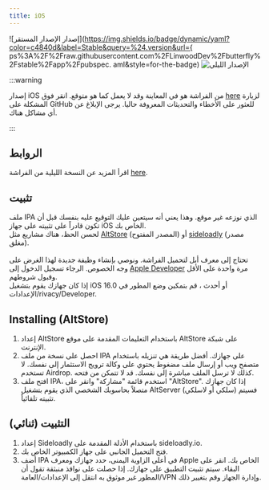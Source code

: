 ```yaml
---
title: iOS
---
```


![إصدار الإصدار المستقر](https://img.shields.io/badge/dynamic/yaml?color=c4840d&label=Stable&query=%24.version&url={ ps%3A%2F%2Fraw.githubusercontent.com%2FLinwoodDev%2Fbutterfly%2Fstable%2Fapp%2Fpubspec. aml&style=for-the-badge)
![الإصدار الليلي](https://img.shields.io/badge/dynamic/yaml?color=f7d28c&label=Nightly&query=%24.version&url=pips%3A%2F%2Fraw.githubusercontent.com%2FLinwoodDev%2Fbufly%2Fمساء%2Fapp%2Fpubspec.yaml&style=for-the-badge)


:::warning

إصدار iOS من الفراشة هو في المعاينة وقد لا يعمل كما هو متوقع.
انقر فوق [here](https://github.com/LinwoodDev/Butterfly/issues/244) لزيارة المشكلة على GitHub للعثور على الأخطاء والتحديثات المعروفة حاليا. يرجى الإبلاغ عن أي مشاكل هناك.

:::

## الروابط

<Tabs>
<TabItem label="Stable">
  <CardGrid>
    <DownloadButton href="https://github.com/LinwoodDev/butterfly/releases/download/stable/linwood-butterfly-ios.ipa" title="IPA"/>
  </CardGrid>
</TabItem>
<TabItem label="Nightly">
  <CardGrid>
    <DownloadButton href="https://github.com/LinwoodDev/butterfly/releases/download/nightly/linwood-butterfly-ios.ipa" title="IPA"/>
  </CardGrid>
</TabItem>
</Tabs>

اقرأ المزيد عن النسخة الليلية من الفراشة [here](/community/night).

## تثبيت

ملف IPA الذي نوزعه غير موقع. وهذا يعني أنه سيتعين عليك التوقيع عليه بنفسك قبل أن تكون قادراً على تثبيته على جهاز iOS الخاص بك. \
لحسن الحظ، هناك مشاريع مثل [AltStore](https://altstore.io) (المصدر المفتوح) أو [sideloadly](https://sideloadly.io) (مصدر مغلق). \
\
تحتاج إلى معرف أبل لتحميل الفراشة. ونوصي بإنشاء وظيفة جديدة لهذا الغرض على وجه الخصوص. الرجاء تسجيل الدخول إلى [Apple Developer](https://developer.apple.com) مرة واحدة على الأقل وقبول شروطهم.
\
إذا كان جهازك يقوم بتشغيل iOS 16.0 أو أحدث ، قم بتمكين وضع المطور في الإعدادات/rivacy/Developer.

## Installing (AltStore)

1. إعداد AltStore باستخدام التعليمات المقدمة على موقع AltStore على شبكة الإنترنت.
2. احصل على نسخة من ملف IPA على جهازك. أفضل طريقة هي تنزيله باستخدام متصفح ويب أو إرسال ملف مضغوط يحتوي على وكالة ترويج الاستثمار إلى نفسك. لا تستخدم Airdrop. كذلك لا ترسل الملف مباشرة إلى نفسك. قد لا تتمكن من فتحه.
3. افتح ملف IPA، استخدم قائمة "مشاركة" وانقر على "AltStore". إذا كان جهازك متصلاً بحاسوبك الشخصي الذي يقوم بتشغيل AltServer (سلكي أو لاسلكي) فسيتم تثبيته تلقائياً.

## التثبيت (ثنائي)

1. إعداد Sideloadly باستخدام الأدلة المقدمة على sideloadly.io.
2. فتح التحميل الجانبي على جهاز الكمبيوتر الخاص بك.
3. أضف IPA في أعلى الزاوية اليمنى، حدد جهازك ومعرف Apple الخاص بك. انقر على البقاء. سيتم تثبيت التطبيق على جهازك.
   إذا حصلت على نوافذ منبثقة تقول أن المطور غير موثوق به انتقل إلى الإعدادات/العامة/VPN وإدارة الجهاز وقم بتغيير ذلك.
